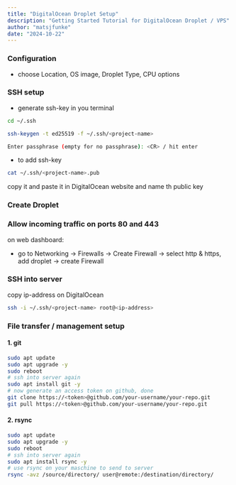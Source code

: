 ```yaml
---
title: "DigitalOcean Droplet Setup"
description: "Getting Started Tutorial for DigitalOcean Droplet / VPS"
author: "matsjfunke"
date: "2024-10-22"
---
```


### Configuration

- choose Location, OS image, Droplet Type, CPU options

### SSH setup

- generate ssh-key in you terminal

```sh
cd ~/.ssh

ssh-keygen -t ed25519 -f ~/.ssh/<project-name>

Enter passphrase (empty for no passphrase): <CR> / hit enter
```

- to add ssh-key

```sh
cat ~/.ssh/<project-name>.pub
```

copy it and paste it in DigitalOcean website and name th public key

### Create Droplet

### Allow incoming traffic on ports 80 and 443

on web dashboard:

- go to Networking -> Firewalls -> Create Firewall -> select http & https, add droplet -> create Firewall

### SSH into server

copy ip-address on DigitalOcean

```sh
ssh -i ~/.ssh/<project-name> root@<ip-address>
```

### File transfer / management setup

#### 1. git

```sh
sudo apt update
sudo apt upgrade -y
sudo reboot
# ssh into server again
sudo apt install git -y
# now generate an access token on github, done
git clone https://<token>@github.com/your-username/your-repo.git
git pull https://<token>@github.com/your-username/your-repo.git
```

#### 2. rsync

```sh
sudo apt update
sudo apt upgrade -y
sudo reboot
# ssh into server again
sudo apt install rsync -y
# use rsync on your maschine to send to server
rsync -avz /source/directory/ user@remote:/destination/directory/
```
